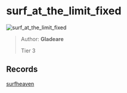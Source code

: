
# surf_at_the_limit_fixed

![surf_at_the_limit_fixed](https://raw.githubusercontent.com/Sayt123/SurfMapPics/Maps-and-bonuses/csgo/surf_at_the_limit_fixed.jpg)

> Author: **Gladeare**
>
> Tier 3

## Records

[surfheaven](https://surfheaven.eu/map/surf_at_the_limit_fixed)
